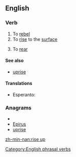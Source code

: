 ==English==

===Verb===
{{en-verb|inf=to [[rise]] [[up]]|rises up|rising up|rose up|risen up}}

# To [[rebel]]
# To [[rise]] to the [[surface]]
# {{context|of a horse etc}} To [[rear]]

====See also====
* [[uprise]]

====Translations====
{{trans-top|to rise to the surface}}
* Esperanto: {{t-|eo|leviĝi|xs=Esperanto}}
{{trans-mid}}
{{trans-bottom}}

===Anagrams===
* {{alphagram|eiprsu}}
* [[Epirus#English|Epirus]]
* [[uprise#English|uprise]]

[[Category:English phrasal verbs]]

[[zh-min-nan:rise up]]